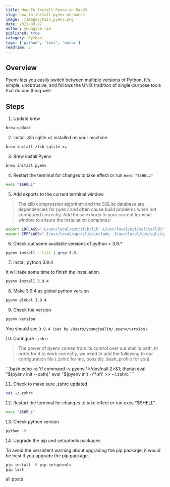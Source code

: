 ```yaml
---
title: How To Install Pyenv on MacOS
slug: how-to-install-pyenv-on-macos
image: ./images/main_pyenv.png
date: 2022-03-07
author: youngjae lim
published: true
category: Python
tags: ['python', 'tool', 'macos']
readTime: 5
---
```



## Overview

Pyenv lets you easily switch between multiple versions of Python. It's simple, unobtrusive, and follows the UNIX tradition of single-purpose tools that do one thing well.

## Steps

1. Update brew

```bash
brew update
```

2. Install zlib sqlite xz installed on your machine

```bash
brew install zlib sqlite xz
```

3. Brew install Pyenv

```bash
brew install pyenv
```

4. Restart the terminal for changes to take effect or run `exec "$SHELL"`

```bash
exec "$SHELL"
```

5. Add exports to the current terminal window

<blockquote display='info'>
  The zlib compression algorithm and the SQLite database are dependencies for
  pyenv and often cause build problems when not configured correctly. Add these
  exports to your current terminal window to ensure the installation completes:
</blockquote>

```bash
export LDFLAGS="-L/usr/local/opt/zlib/lib -L/usr/local/opt/sqlite/lib"
export CPPFLAGS="-I/usr/local/opt/zlib/include -I/usr/local/opt/sqlite/include"
```

6. Check out some available versions of python > 3.9.\*

```bash
pyenv install --list | grep 3.9.
```

7. Install python 3.9.4

It will take some time to finish the installation.

```bash
pyenv install 3.9.4
```

8. Make 3.9.4 as global python version

```bash
pyenv global 3.9.4
```

9. Check the version

```bash
pyenv version
```

You should see `3.9.4 (set by /Users/youngjaelim/.pyenv/version)`.

10. Configure `.zshrc`

<blockquote display='info'>
  The power of pyenv comes from its control over our shell's path. In order for
  it to work correctly, we need to add the following to our configuration file
  (.zshrc for me, possibly .bash_profile for you)
</blockquote>
```bash echo -e 'if command -v pyenv 1>/dev/null 2>&1; then\n eval "$(pyenv init
--path)" eval "$(pyenv init -)"\nfi' >> ~/.zshrc ```

11. Check to make sure .zshrc updated

```bash
cat ~/.zshrc
```

12. Restart the terminal for changes to take effect or run exec "$SHELL".

```bash
exec "$SHELL"
```

13. Check python version

```bash
python -V
```

14. Upgrade the pip and setuptools packages

To avoid the persistent warning about upgrading the pip package, it would be best if you upgrade the pip package.

```bash
pip install -U pip setuptools
pip list
```

<Link to='/posts' className='btn center-btn'>
  all posts
</Link>
